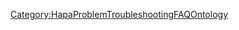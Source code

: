 <includeonly>{{METADATA|Keywords={{{HasKeyword|}}}|HasEntityTitle={{{HasEntityTitle}}}|HasEntityBlurb={{{HasEntityBlurb|}}}|HasEntityType=Problem}}
{{Annotation
  |AnnotationPredicate=MentionsErrorCode
  |AnnotationObjects={{{MentionsErrorCode|}}}
}}
{{Annotation
  |AnnotationPredicate=HasSolution
  |AnnotationObjects={{{HasSolution|}}}
}}
{{Annotation
  |AnnotationPredicate=CanCauseProblem
  |AnnotationObjects={{{CanCauseProblem|}}}
}}
</includeonly>
<noinclude>[[Category:HapaProblemTroubleshootingFAQOntology]]</noinclude>
